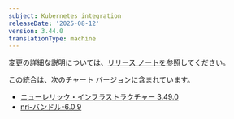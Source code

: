 ```yaml
---
subject: Kubernetes integration
releaseDate: '2025-08-12'
version: 3.44.0
translationType: machine
---
```


変更の詳細な説明については、[リリース ノートを](https://github.com/newrelic/nri-kubernetes/releases/tag/v3.44.0)参照してください。

この統合は、次のチャート バージョンに含まれています。

* [ニューレリック・インフラストラクチャー 3.49.0](https://github.com/newrelic/nri-kubernetes/releases/tag/newrelic-infrastructure-3.49.0)
* [nri-バンドル-6.0.9](https://github.com/newrelic/helm-charts/releases/tag/nri-bundle-6.0.9)